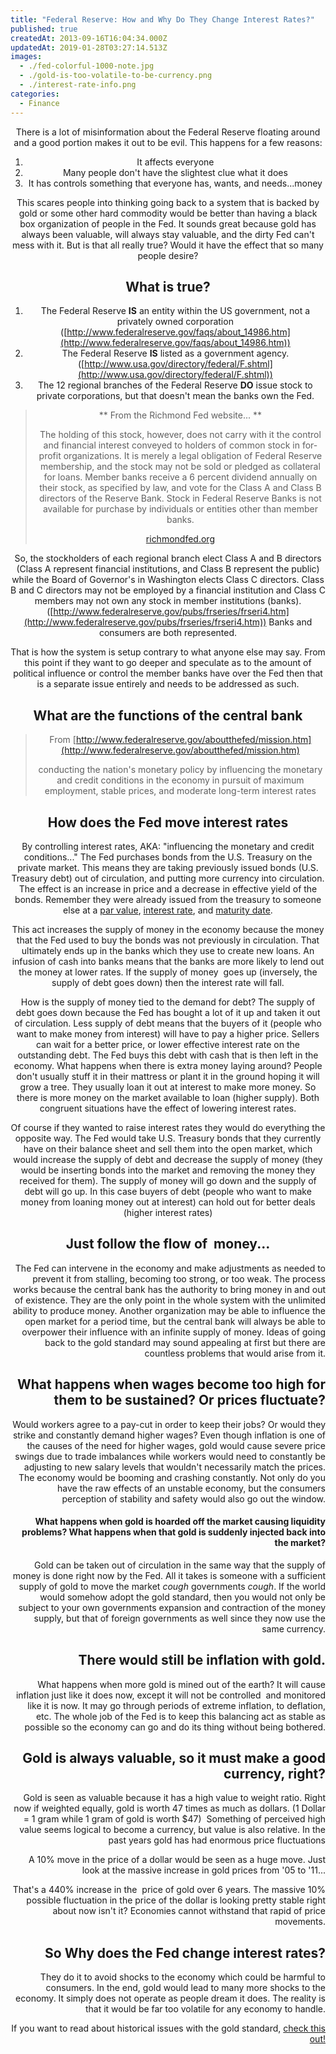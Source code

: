 ```yaml
---
title: "Federal Reserve: How and Why Do They Change Interest Rates?"
published: true
createdAt: 2013-09-16T16:04:34.000Z
updatedAt: 2019-01-28T03:27:14.513Z
images:
  - ./fed-colorful-1000-note.jpg
  - ./gold-is-too-volatile-to-be-currency.png
  - ./interest-rate-info.png
categories:
  - Finance
---
```


<Image1 width="100%" align="center" />

There is a lot of misinformation about the Federal Reserve floating around and a good portion makes it out to be
evil. This happens for a few reasons:

1. It affects everyone
2. Many people don't have the slightest clue what it does
3. It has controls something that everyone has, wants, and needs...money

This scares people into thinking going back to a system that is backed by gold or some other hard commodity would be
better than having a black box organization of people in the Fed. It sounds great because gold has always been
valuable, will always stay valuable, and the dirty Fed can't mess with it. But is that all really true? Would it have
the effect that so many people desire?

##  What is true?

1. The Federal Reserve **IS** an entity within the US government, not a privately owned corporation
([http://www.federalreserve.gov/faqs/about_14986.htm](http://www.federalreserve.gov/faqs/about_14986.htm))
2. The Federal Reserve **IS** listed as a government agency.
([http://www.usa.gov/directory/federal/F.shtml](http://www.usa.gov/directory/federal/F.shtml))
3. The 12 regional branches of the Federal Reserve **DO** issue stock to private corporations, but that doesn't
mean the banks own the Fed.

> ** From the Richmond Fed website... **
>
> The holding of this stock, however, does not carry with it the control and financial interest conveyed to holders of
> common stock in for-profit organizations. It is merely a legal obligation of Federal Reserve membership, and the
> stock may not be sold or pledged as collateral for loans. Member banks receive a 6 percent dividend annually on their
> stock, as specified by law, and vote for the Class A and Class B directors of the Reserve Bank. Stock in Federal
> Reserve Banks is not available for purchase by individuals or entities other than member banks.
>
> [richmondfed.org](http://www.richmondfed.org/faqs/frs/)

So, the stockholders of each regional branch elect Class A and B directors (Class A represent financial institutions,
and Class B represent the public) while the Board of Governor's in Washington elects Class C directors. Class B and C
directors may not be employed by a financial institution and Class C members may not own any stock in member
institutions (banks). ([http://www.federalreserve.gov/pubs/frseries/frseri4.htm](http://www.federalreserve.gov/pubs/frseries/frseri4.htm))
Banks and consumers are both represented.

That is how the system is setup contrary to what anyone else may say. From this point if they want to go deeper and
speculate as to the amount of political influence or control the member banks have over the Fed then that is a
separate issue entirely and needs to be addressed as such.

##  What are the functions of the central bank

> From [http://www.federalreserve.gov/aboutthefed/mission.htm](http://www.federalreserve.gov/aboutthefed/mission.htm)
>
> conducting the nation's monetary policy by influencing the monetary and credit conditions in the economy in pursuit
> of maximum employment, stable prices, and moderate long-term interest rates

## How does the Fed move interest rates

By controlling interest rates, AKA: "influencing the monetary and credit conditions..." The Fed purchases bonds from
the U.S. Treasury on the private market. This means they are taking previously issued bonds (U.S. Treasury debt) out
of circulation, and putting more currency into circulation. The effect is an increase in price and a decrease in
effective yield of the bonds. Remember they were already issued from the treasury to someone else at a
[par value](http://en.wikipedia.org/wiki/Par_value), [interest rate](http://en.wikipedia.org/wiki/Interest_rate), and
[maturity date](http://en.wikipedia.org/wiki/Maturity_%28finance%29).

This act increases the supply of money in the economy because the money that the Fed used to buy the bonds was not
previously in circulation. That ultimately ends up in the banks which they use to create new loans. An infusion of
cash into banks means that the banks are more likely to lend out the money at lower rates. If the supply of money 
goes up (inversely, the supply of debt goes down) then the interest rate will fall.

How is the supply of money tied to the demand for debt? The supply of debt goes down because the Fed has bought a lot
of it up and taken it out of circulation. Less supply of debt means that the buyers of it (people who want to make
money from interest) will have to pay a higher price. Sellers can wait for a better price, or lower effective
interest rate on the outstanding debt. The Fed buys this debt with cash that is then left in the economy. What
happens when there is extra money laying around? People don't usually stuff it in their mattress or plant it in the
ground hoping it will grow a tree. They usually loan it out at interest to make more money. So there is more money on
the market available to loan (higher supply). Both congruent situations have the effect of lowering interest rates.

Of course if they wanted to raise interest rates they would do everything the opposite way. The Fed would take U.S.
Treasury bonds that they currently have on their balance sheet and sell them into the open market, which would
increase the supply of debt and decrease the supply of money (they would be inserting bonds into the market and
removing the money they received for them). The supply of money will go down and the supply of debt will go up. In
this case buyers of debt (people who want to make money from loaning money out at interest) can hold out for better
deals (higher interest rates)

##  Just follow the flow of  money...

<Image3 align="right" width="40%" />

The Fed can intervene in the economy and make adjustments as needed to prevent it from stalling, becoming too strong,
or too weak. The process works because the central bank has the authority to bring money in and out of existence.
They are the only point in the whole system with the unlimited ability to produce money. Another organization may be
able to influence the open market for a period time, but the central bank will always be able to overpower their
influence with an infinite supply of money. Ideas of going back to the gold standard may sound appealing at first but
there are countless problems that would arise from it.

## What happens when wages become too high for them to be sustained? Or prices fluctuate?

Would workers agree to a pay-cut in order to keep their jobs? Or would they strike and constantly demand higher
wages? Even though inflation is one of the causes of the need for higher wages, gold would cause severe price swings
due to trade imbalances while workers would need to constantly be adjusting to new salary levels that wouldn't
necessarily match the prices. The economy would be booming and crashing constantly. Not only do you have the raw
effects of an unstable economy, but the consumers perception of stability and safety would also go out the window.

#### What happens when gold is hoarded off the market causing liquidity problems? What happens when that gold is suddenly injected back into the market?

Gold can be taken out of circulation in the same way that the supply of money is done right now by the Fed. All it
takes is someone with a sufficient supply of gold to move the market *cough* governments *cough*. If the world would
somehow adopt the gold standard, then you would not only be subject to your own governments expansion and contraction
of the money supply, but that of foreign governments as well since they now use the same currency.

## There would still be inflation with gold.

What happens when more gold is mined out of the earth? It will cause inflation just like it does now, except it will
not be controlled  and monitored like it is now. It may go through periods of extreme inflation, to deflation, etc.
The whole job of the Fed is to keep this balancing act as stable as possible so the economy can go and do its thing
without being bothered.

## Gold is always valuable, so it must make a good currency, right?

Gold is seen as valuable because it has a high value to weight ratio. Right now if weighted equally, gold is worth 47
times as much as dollars. (1 Dollar = 1 gram while 1 gram of gold is worth $47)  Something of perceived high value
seems logical to become a currency, but value is also relative.
<Image2 width="40%" align="right" />
In the past years gold has had enormous price fluctuations

A 10% move in the price of a dollar would be seen as a huge move. Just look at the massive increase in gold prices
from '05 to '11...

That's a 440% increase in the  price of gold over 6 years. The massive 10% possible fluctuation in the price of the
dollar is looking pretty stable right about now isn't it? Economies cannot withstand that rapid of price movements.

## So Why does the Fed change interest rates?

They do it to avoid shocks to the economy which could be harmful to consumers. In the end, gold would lead to many
more shocks to the economy. It simply does not operate as people dream it does. The reality is that it would be far
too volatile for any economy to handle.

If you want to read about historical issues with the gold standard,
[check this out!](http://blogs.cfainstitute.org/investor/2013/04/16/gold-and-international-reserve-currencies/)

